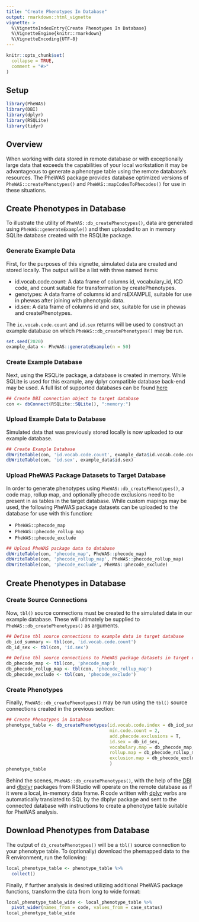 ```yaml
---
title: "Create Phenotypes In Database"
output: rmarkdown::html_vignette
vignette: >
  %\VignetteIndexEntry{Create Phenotypes In Database}
  %\VignetteEngine{knitr::rmarkdown}
  %\VignetteEncoding{UTF-8}
---
```


```r
knitr::opts_chunk$set(
  collapse = TRUE,
  comment = "#>"
)
```

## Setup

```r
library(PheWAS)
library(DBI)
library(dplyr)
library(RSQLite)
library(tidyr)
```

## Overview

When working with data stored in remote database or with exceptionally large data that exceeds the capabilities of your local workstation it may be advantageous to generate a phenotype table using the remote database's resources. The PheWAS package provides database optimized versions of `PheWAS::createPhenotypes()` and `PheWAS::mapCodesToPhecodes()` for use in these situations. 

## Create Phenotypes in Database

To illustrate the utility of `PheWAS::db_createPhenotypes()`, data are generated using `PheWAS::generateExample()` and then uploaded to an in memory SQLite database created with the RSQLite package. 

### Generate Example Data

First, for the purposes of this vignette, simulated data are created and stored locally. The output will be a list with three named items:

* id.vocab.code.count: A data frame of columns id, vocabulary_id, ICD code, and count suitable for transformation by createPhenotypes.
* genotypes: A data frame of columns id and rsEXAMPLE, suitable for use in phewas after joining with phenotypic data.
* id.sex: A data frame of columns id and sex, suitable for use in phewas and createPhenotypes.

The `ic.vocab.code.count` and `id.sex` returns will be used to construct an example database on which `PheWAS::db_createPhenotypes()` may be run.

```r
set.seed(2020)
example_data <- PheWAS::generateExample(n = 50)
```

### Create Example Database

Next, using the RSQLite package, a database is created in memory. While SQLite is used for this example, any dplyr compatible database back-end may be used. A full list of supported databases can be found [here](https://db.rstudio.com/databases/)

```r
## Create DBI connection object to target database
con <- dbConnect(RSQLite::SQLite(), ":memory:")
```

### Upload Example Data to Database

Simulated data that was previously stored locally is now uploaded to our example database.

```r
## Create Example Database
dbWriteTable(con, 'id.vocab.code.count', example_data$id.vocab.code.count)
dbWriteTable(con, 'id.sex', example_data$id.sex)
```

### Upload PheWAS Package Datasets to Target Database

In order to generate phenotypes using `PheWAS::db_createPhenotypes()`, a code map, rollup map, and optionally phecode exclusions need to be present in as tables in the target database. While custom mapings may be used, the following PheWAS package datasets can be uploaded to the database for use with this function:

* `PheWAS::phecode_map`
* `PheWAS::phecode_rollup_map`
* `PheWAS::phecode_exclude`

```r
## Upload PheWAS package data to database
dbWriteTable(con, 'phecode_map', PheWAS::phecode_map)
dbWriteTable(con, 'phecode_rollup_map', PheWAS::phecode_rollup_map)
dbWriteTable(con, 'phecode_exclude', PheWAS::phecode_exclude)
```

## Create Phenotypes in Database

### Create Source Connections

Now, `tbl()` source connections must be created to the simulated data in our example database. These will ultimately be supplied to `PheWAS::db_createPhenotypes()` as arguments.

```r
## Define tbl source connections to example data in target database
db_icd_summary <- tbl(con, 'id.vocab.code.count')
db_id_sex <- tbl(con, 'id.sex')

## Define tbl source connections to PheWAS package datasets in target database
db_phecode_map <- tbl(con, 'phecode_map')
db_phecode_rollup_map <- tbl(con, 'phecode_rollup_map')
db_phecode_exclude <- tbl(con, 'phecode_exclude')
```

### Create Phenotypes

Finally, `PheWAS::db_createPhenotypes()` may be run using the `tbl()` source connections created in the previous section:

```r
## Create Phenotypes in Database
phenotype_table <- db_createPhenotypes(id.vocab.code.index = db_icd_summary, 
                                       min.code.count = 2, 
                                       add.phecode.exclusions = T, 
                                       id.sex = db_id_sex,
                                       vocabulary.map = db_phecode_map, 
                                       rollup.map = db_phecode_rollup_map, 
                                       exclusion.map = db_phecode_exclude
                                       )
phenotype_table
```

Behind the scenes, `PheWAS::db_createPhenotypes()`, with the help of the [DBI](https://db.rstudio.com/dbi/) and [dbplyr](https://dbplyr.tidyverse.org/) packages from RStudio will operate on the remote database as if it were a local, in-memory data frame. R code written with [dplyr](https://dplyr.tidyverse.org/) verbs are automatically translated to SQL by the dbplyr package and sent to the connected database with instructions to create a phenotype table suitable for PheWAS analysis.

## Download Phenotypes from Database

The output of `db_createPhenotypes()` will be a `tbl()` source connection to your phenotype table. To (optionally) download the phemapped data to the R environment, run the following:

```r
local_phenotype_table <- phenotype_table %>% 
  collect()
```

Finally, if further analysis is desired utilizing additional PheWAS package functions, transform the data from long to wide format:

```r
local_phenotype_table_wide <- local_phenotype_table %>% 
  pivot_wider(names_from = code, values_from = case_status)
local_phenotype_table_wide
```

